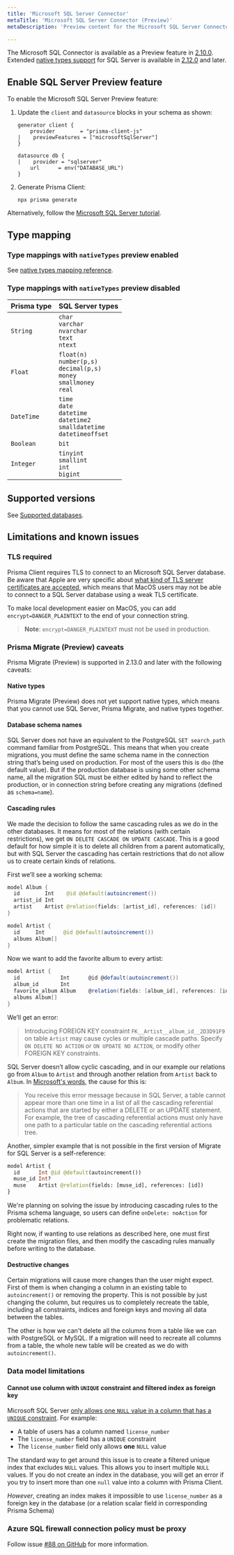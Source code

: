 ```yaml
---
title: 'Microsoft SQL Server Connector'
metaTitle: 'Microsoft SQL Server Connector (Preview)'
metaDescription: 'Preview content for the Microsoft SQL Server Connector.'

---
```


<TopBlock>

The Microsoft SQL Connector is available as a Preview feature in [2.10.0](https://github.com/prisma/prisma/releases/tag/2.10.0). Extended [native types support](../native-types) for SQL Server is available in [2.12.0](https://github.com/prisma/prisma/releases/tag/2.12.0) and later.

</TopBlock>

## Enable SQL Server Preview feature

To enable the Microsoft SQL Server Preview feature:

1. Update the `client` and `datasource` blocks in your schema as shown:

    ```prisma file=prisma/schema.prisma
    generator client {
        provider        = "prisma-client-js"
    |    previewFeatures = ["microsoftSqlServer"]
    }

    datasource db {
    |    provider = "sqlserver"
        url      = env("DATABASE_URL")
    }
    ```

1. Generate Prisma Client:

    ```terminal
    npx prisma generate
    ```

Alternatively, follow the [Microsoft SQL Server tutorial](sql-server-start-from-scratch).

## Type mapping

### Type mappings with `nativeTypes` preview enabled

See [native types mapping reference](../../native-types/native-types-mappings).

### Type mappings with `nativeTypes` preview disabled

| **Prisma type** | **SQL Server types** |
|-----------------|-----------------|
| `String`        | `char`<br />`varchar`<br />`nvarchar`<br />`text`<br />`ntext` |
| `Float`         | `float(n)`<br />`number(p,s)`<br />`decimal(p,s)`<br />`money`<br />`smallmoney`<br />`real` |
| `DateTime`      | `time`<br />`date`<br />`datetime`<br />`datetime2`<br />`smalldatetime`<br />`datetimeoffset` |
| `Boolean`       | `bit`
| `Integer`       | `tinyint`<br />`smallint`<br />`int`<br />`bigint`

## Supported versions

See [Supported databases](../../../../reference/database-reference/supported-databases#preview).

## Limitations and known issues

### TLS required

Prisma Client requires TLS to connect to an Microsoft SQL Server database. Be aware that Apple are very specific about [what kind of TLS server certificates are accepted](https://support.apple.com/en-ca/HT210176), which means that MacOS users may not be able to connect to a SQL Server database using a weak TLS certificate.

To make local development easier on MacOS, you can add `encrypt=DANGER_PLAINTEXT` to the end of your connection string.

> **Note**: `encrypt=DANGER_PLAINTEXT` must not be used in production.

###  Prisma Migrate (Preview) caveats

Prisma Migrate (Preview) is supported in 2.13.0 and later with the following caveats:

#### Native types

Prisma Migrate (Preview) does not yet support native types, which means that you cannot use SQL Server, Prisma Migrate, and native types together.


#### Database schema names

SQL Server does not have an equivalent to the PostgreSQL `SET search_path` command familiar from PostgreSQL. This means that when you create migrations, you must define the same schema name in the connection string that’s being used on production. For most of the users this is `dbo` (the default value). But if the production database is using some other schema name, all the migration SQL must be either edited by hand to reflect the production, or in connection string before creating any migrations (defined as `schema=name`).

#### Cascading rules

We made the decision to follow the same cascading rules as we do in the other databases. It means for most of the relations (with certain restrictions), we get `ON DELETE CASCADE ON UPDATE CASCADE`. This is a good default for how simple it is to delete all children from a parent automatically, but with SQL Server the cascading has certain restrictions that do not allow us to create certain kinds of relations.

First we’ll see a working schema:

```java
model Album {
  id        Int    @id @default(autoincrement())
  artist_id Int
  artist    Artist @relation(fields: [artist_id], references: [id])
}

model Artist {
  id     Int      @id @default(autoincrement())
  albums Album[]
}
```

Now we want to add the favorite album to every artist:

```glsl
model Artist {
  id             Int      @id @default(autoincrement())
  album_id       Int
  favorite_album Album    @relation(fields: [album_id], references: [id], name: "FK_fav_album")
  albums Album[]
}
```

We’ll get an error:

> Introducing FOREIGN KEY constraint `FK__Artist__album_id__2D3D91F9` on table `Artist` may cause cycles or multiple cascade paths. Specify `ON DELETE NO ACTION` or `ON UPDATE NO ACTION`, or modify other FOREIGN KEY constraints.

SQL Server doesn’t allow cyclic cascading, and in our example our relations go from `Album` to `Artist` and through another relation from `Artist` back to `Album`. In [Microsoft's words](https://support.microsoft.com/en-us/help/321843/error-message-1785-occurs-when-you-create-a-foreign-key-constraint-tha), the cause for this is:

> You receive this error message because in SQL Server, a table cannot appear more than one time in a list of all the cascading referential actions that are started by either a DELETE or an UPDATE statement. For example, the tree of cascading referential actions must only have one path to a particular table on the cascading referential actions tree.

Another, simpler example that is not possible in the first version of Migrate for SQL Server is a self-reference:

```graphql
model Artist {
  id      Int @id @default(autoincrement())
  muse_id Int?
  muse    Artist @relation(fields: [muse_id], references: [id])
}
```

We're planning on solving the issue by introducing cascading rules to the Prisma schema language, so users can define `onDelete: noAction` for problematic relations.

Right now, if wanting to use relations as described here, one must first create the migration files, and then modify the cascading rules manually before writing to the database.

#### Destructive changes

Certain migrations will cause more changes than the user might expect. First of them is when changing a column in an existing table to `autoincrement()` or removing the property. This is not possible by just changing the column, but requires us to completely recreate the table, including all constraints, indices and foreign keys and moving all data between the tables.

The other is how we can't delete all the columns from a table like we can with PostgreSQL or MySQL. If a migration will need to recreate all columns from a table, the whole new table will be created as we do with `autoincrement()`.

### Data model limitations

#### Cannot use column with `UNIQUE` constraint and filtered index as foreign key

Microsoft SQL Server [only allows one `NULL` value in a column that has a `UNIQUE` constraint](https://docs.microsoft.com/en-us/sql/relational-databases/tables/unique-constraints-and-check-constraints?view=sql-server-ver15#Unique). For example:

* A table of users has a column named `license_number`
* The `license_number` field has a `UNIQUE` constraint
* The `license_number` field only allows **one** `NULL` value

The standard way to get around this issue is to create a filtered unique index that excludes `NULL` values. This allows you to insert multiple `NULL` values. If you do not create an index in the database, you will get an error if you try to insert more than one `null` value into a column with Prisma Client.

*However*, creating an index makes it impossible to use `license_number` as a foreign key in the database (or a relation scalar field in corresponding Prisma Schema)

### Azure SQL firewall connection policy must be proxy

Follow issue [#88 on GitHub](https://github.com/prisma/tiberius/issues/88) for more information.
